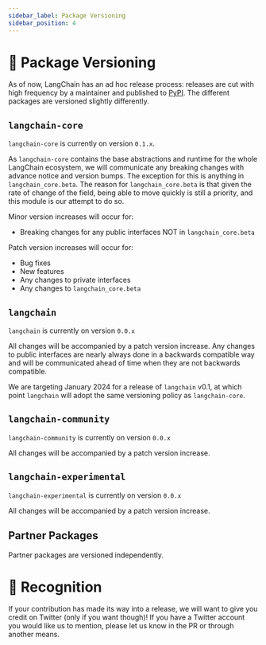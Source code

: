 ```yaml
---
sidebar_label: Package Versioning
sidebar_position: 4
---
```


# 📕 Package Versioning

As of now, LangChain has an ad hoc release process: releases are cut with high frequency by
a maintainer and published to [PyPI](https://pypi.org/). 
The different packages are versioned slightly differently.

## `langchain-core`

`langchain-core` is currently on version `0.1.x`. 

As `langchain-core` contains the base abstractions and runtime for the whole LangChain ecosystem, we will communicate any breaking changes with advance notice and version bumps. The exception for this is anything in `langchain_core.beta`. The reason for `langchain_core.beta` is that given the rate of change of the field, being able to move quickly is still a priority, and this module is our attempt to do so.

Minor version increases will occur for:

- Breaking changes for any public interfaces NOT in `langchain_core.beta`

Patch version increases will occur for:

- Bug fixes
- New features
- Any changes to private interfaces
- Any changes to `langchain_core.beta`

## `langchain`

`langchain` is currently on version `0.0.x`

All changes will be accompanied by a patch version increase. Any changes to public interfaces are nearly always done in a backwards compatible way and will be communicated ahead of time when they are not backwards compatible.

We are targeting January 2024 for a release of `langchain` v0.1, at which point `langchain` will adopt the same versioning policy as `langchain-core`.

## `langchain-community`

`langchain-community` is currently on version `0.0.x`

All changes will be accompanied by a patch version increase.

## `langchain-experimental`

`langchain-experimental` is currently on version `0.0.x`

All changes will be accompanied by a patch version increase.

## Partner Packages

Partner packages are versioned independently.

# 🌟 Recognition

If your contribution has made its way into a release, we will want to give you credit on Twitter (only if you want though)!
If you have a Twitter account you would like us to mention, please let us know in the PR or through another means.
